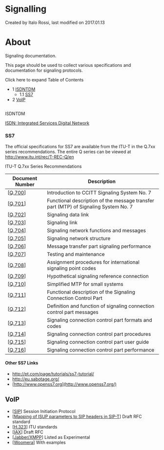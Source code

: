 
# Signalling 

 Created by  Italo Rossi, last modified on 2017.01.13

# About

Signaling documentation.

This page should be used to collect various specifications and documentation for signaling protocols.

Click here to expand Table of Contents

* 1 [ISDNTDM](#ss7)  
   * 1.1 [SS7](#ss7)
* 2 [VoIP](#voip)

##   
ISDNTDM

[ISDN: Integrated Services Digital Network](./13173938.mdx#about)

### SS7

The official specifications for SS7 are available from the ITU-T in the Q.7xx series recommendations. The entire Q series can be viewed at <http://www.itu.int/rec/T-REC-Q/en>

ITU-T Q.7xx Series Recommendations

| **Document Number**                                                                           | **Description**                                                                     |
| --------------------------------------------------------------------------------------------- | ----------------------------------------------------------------------------------- |
| \[[Q.700](http://www.itu.int/rec/recommendation.asp?type=folders&lang=e&parent=T-REC-Q.700)\] | Introduction to CCITT Signaling System No. 7                                        |
| \[[Q.701](http://www.itu.int/rec/recommendation.asp?type=folders&lang=e&parent=T-REC-Q.701)\] | Functional description of the message transfer part (MTP) of Signaling System No. 7 |
| \[[Q.702](http://www.itu.int/rec/recommendation.asp?type=folders&lang=e&parent=T-REC-Q.702)\] | Signaling data link                                                                 |
| \[[Q.703](http://www.itu.int/rec/recommendation.asp?type=folders&lang=e&parent=T-REC-Q.703)\] | Signaling link                                                                      |
| \[[Q.704](http://www.itu.int/rec/recommendation.asp?type=folders&lang=e&parent=T-REC-Q.704)\] | Signaling network functions and messages                                            |
| \[[Q.705](http://www.itu.int/rec/recommendation.asp?type=folders&lang=e&parent=T-REC-Q.705)\] | Signaling network structure                                                         |
| \[[Q.706](http://www.itu.int/rec/recommendation.asp?type=folders&lang=e&parent=T-REC-Q.706)\] | Message transfer part signaling performance                                         |
| \[[Q.707](http://www.itu.int/rec/recommendation.asp?type=folders&lang=e&parent=T-REC-Q.707)\] | Testing and maintenance                                                             |
| \[[Q.708](http://www.itu.int/rec/recommendation.asp?type=folders&lang=e&parent=T-REC-Q.708)\] | Assignment procedures for international signaling point codes                       |
| \[[Q.709](http://www.itu.int/rec/recommendation.asp?type=folders&lang=e&parent=T-REC-Q.709)\] | Hypothetical signaling reference connection                                         |
| \[[Q.710](http://www.itu.int/rec/recommendation.asp?type=folders&lang=e&parent=T-REC-Q.710)\] | Simplified MTP for small systems                                                    |
| \[[Q.711](http://www.itu.int/rec/recommendation.asp?type=folders&lang=e&parent=T-REC-Q.711)\] | Functional description of the Signaling Connection Control Part                     |
| \[[Q.712](http://www.itu.int/rec/recommendation.asp?type=folders&lang=e&parent=T-REC-Q.712)\] | Definition and function of signaling connection control part messages               |
| \[[Q.713](http://www.itu.int/rec/recommendation.asp?type=folders&lang=e&parent=T-REC-Q.713)\] | Signaling connection control part formats and codes                                 |
| \[[Q.714](http://www.itu.int/rec/recommendation.asp?type=folders&lang=e&parent=T-REC-Q.714)\] | Signaling connection control part procedures                                        |
| \[[Q.715](http://www.itu.int/rec/recommendation.asp?type=folders&lang=e&parent=T-REC-Q.715)\] | Signaling connection control part user guide                                        |
| \[[Q.716](http://www.itu.int/rec/recommendation.asp?type=folders&lang=e&parent=T-REC-Q.716)\] | Signaling connection control part performance                                       |

#### Other SS7 Links

* <http://pt.com/page/tutorials/ss7-tutorial/>
* <http://eu.sabotage.org/>
* [http://www.openss7.org](http://www.openss7.org/)

## VoIP

* \[[SIP](http://www.ietf.org/rfc/rfc3261.txt)\] Session Initiation Protocol
* \[[Mapping of ISUP parameters to SIP headers in SIP-T](http://tools.ietf.org/id/draft-jfp-sip-isup-header-00.txt)\] Draft RFC standard
* \[[H.323](http://www.itu.int/rec/T-REC-H.323/e)\] ITU standards
* \[[IAX](http://www.ietf.org/internet-drafts/draft-ietf-enum-iax-03.txt)\] Draft RFC
* \[[Jabber/XMPP](http://www.xmpp.org/extensions/xep-0166.html)\] Listed as Experimental
* \[[Woomera](http://www.voxgratia.org/docs/woomera%5Fdesc.html)\] With examples


